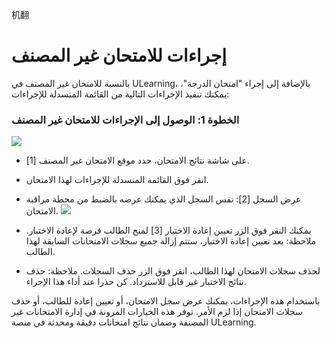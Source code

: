 机翻
# إجراءات للامتحان غير المصنف 

 بالنسبة للامتحان غير المصنف في ULearning، بالإضافة إلى إجراء "امتحان الدرجة"، يمكنك تنفيذ الإجراءات التالية من القائمة المنسدلة للإجراءات: 

 ### الخطوة 1: الوصول إلى الإجراءات للامتحان غير المصنف 
 ![]( /img/utest/teacher/result05.png) 
 - على شاشة نتائج الامتحان، حدد موقع الامتحان غير المصنف [1]. 
 - انقر فوق القائمة المنسدلة للإجراءات لهذا الامتحان. 

 - عرض السجل [2]: نفس السجل الذي يمكنك عرضه بالضبط من محطة مراقبة الامتحان. 
 ![]( /img/utest/teacher/result06.png) 

 - يمكنك النقر فوق الزر تعيين إعادة الاختبار [3] لمنح الطالب فرصة لإعادة الاختبار. 
 ملاحظة: بعد تعيين إعادة الاختبار، ستتم إزالة جميع سجلات الامتحانات السابقة لهذا الطالب. 

 - لحذف سجلات الامتحان لهذا الطالب، انقر فوق الزر حذف السجلات. 
 ملاحظة: حذف نتائج الاختبار غير قابل للاسترداد. كن حذرا عند أداء هذا الإجراء. 

 باستخدام هذه الإجراءات، يمكنك عرض سجل الامتحان، أو تعيين إعادة للطالب، أو حذف سجلات الامتحان إذا لزم الأمر. توفر هذه الخيارات المرونة في إدارة الامتحانات غير المصنفة وضمان نتائج امتحانات دقيقة ومحدثة في منصة ULearning.
